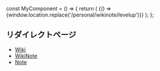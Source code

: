 const MyComponent = () => {
  return (
    <BrowserOnly>
      {() => {window.location.replace('/personal/wikinote/levelup')}}
    </BrowserOnly>
  );
};

## リダイレクトページ
 - [Wiki](/personal/wiki/levelup)
 - [WikiNote](/personal/wikinote/levelup)
 - [Note](/personal/note/levelup)
